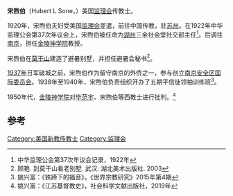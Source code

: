 '''宋煦伯'''（Hubert L Sone，）美国[[监理会|监理会]]传教士。

1920年，宋煦伯夫妇受美国[[监理会|监理会]]差遣，前往中国传教，驻[[苏州|苏州]]。在1922年中华监理公会第37次年议会上，宋煦伯被任命为[[湖州|湖州]]三余社会堂社交部主任<ref>中华监理公会第37次年议会记录，1922年</ref>。后调往[[南京|南京]]，担任[[金陵神学院|金陵神学院]]教授。

宋煦伯在[[莫干山|莫干山]]建造了避暑别墅，并担任避暑会秘书<ref>顾艳. 到莫干山看老别墅. 武汉: 湖北美术出版社. 2003</ref>。

[[1937年|1937年]]日军破城之前，宋煦伯作为留守南京的外侨之一，参与创立[[南京安全区国际委员会|南京安全区国际委员会]]。1938年至1940年，宋煦伯负责组织开办了五期平信徒领袖训练班<ref>姚兴富：《铁蹄下的福音》，《世界宗教研究》2015年第4期</ref>。

1950年代，[[金陵神学院|金陵神学院]]对[[毕范宇|毕范宇]]、宋煦伯等西教士进行批判。<ref>姚兴富：《江苏基督教史》，社会科学文献出版社，2019年</ref>

==参考==
{{reflist}}
{{南京安全区|nocat}}
{{苏州基督教传教士}}
{{南京基督教传教士}}

[[Category:美国新教传教士|Category:美国新教传教士]]
[[Category:监理会|Category:监理会]]
